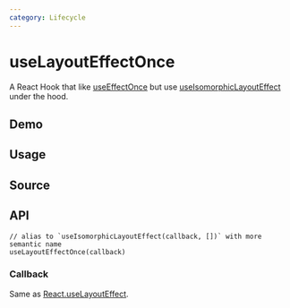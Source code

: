 ```yaml
---
category: Lifecycle
---
```


# useLayoutEffectOnce


<HooksType category="Lifecycle" />

A React Hook that like [useEffectOnce](/reference/use-effect-once) but use [useIsomorphicLayoutEffect](/reference/use-isomorphic-layout-effect) under the hood.

## Demo


<App />

## Usage



## Source


<Source />

## API

```tsx
// alias to `useIsomorphicLayoutEffect(callback, [])` with more semantic name
useLayoutEffectOnce(callback)
```

### Callback

Same as [React.useLayoutEffect](https://react.dev/reference/react/useLayoutEffect).
